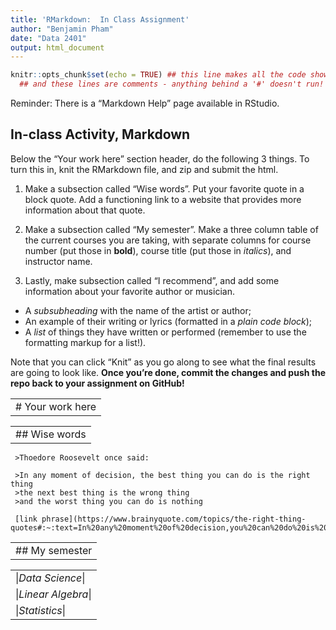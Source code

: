 ```yaml
---
title: 'RMarkdown:  In Class Assignment'
author: "Benjamin Pham"
date: "Data 2401"
output: html_document
---
```



```r
knitr::opts_chunk$set(echo = TRUE) ## this line makes all the code show! 
  ## and these lines are comments - anything behind a '#' doesn't run!
```


Reminder: There is a "Markdown Help" page available in RStudio. 


## In-class Activity, Markdown

Below the "Your work here" section header, do the following 3 things. To turn this in, knit the RMarkdown file, and zip and submit the html.  

1. Make a subsection called "Wise words". Put your favorite quote in a block quote. Add a functioning link to a website that provides more information about that quote.


2. Make a subsection called "My semester". Make a three column table of the current courses you are taking, with separate columns for course number (put those in __bold__), course title (put those in _italics_), and instructor name.

3. Lastly, make subsection called "I recommend", and add some information about your favorite author or musician.

+ A _subsubheading_ with the name of the artist or author;    
+ An example of their writing or lyrics (formatted in a *plain code block*);   
+ A _list_ of things they have written or performed (remember to use the formatting markup for a list!).     


Note that you can click "Knit" as you go along to see what the final results are going to look like. **Once you're done, commit the changes and push the repo back to your assignment on GitHub!**
 
 -----
 # Your work here
 -----
 
 -----
 ## Wise words
 -----
 
 ```
  >Thoedore Roosevelt once said:
  
  >In any moment of decision, the best thing you can do is the right thing
  >the next best thing is the wrong thing
  >and the worst thing you can do is nothing
 ``` 
 
 ```
  [link phrase](https://www.brainyquote.com/topics/the-right-thing-quotes#:~:text=In%20any%20moment%20of%20decision,you%20can%20do%20is%20nothing.&text=You%20can%20always%20count%20on,they%27ve%20tried%20everything%20else.) 
```

-----
 ## My semester
-----

-----
|_Data Science_|
|_Linear Algebra_|
|_Statistics_|  
-----
  
 
